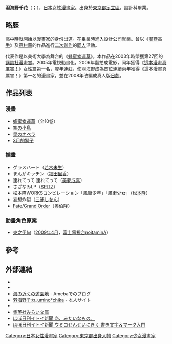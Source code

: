 {{Infobox Comics creator
|名稱= 羽海野千花
|image= 
|imagesize= 
|caption= 
|本名= 羽海野チカ
|日文名稱=うみの チカ
|japanese=
|羅馬拼音= Umino Chika
|romaji= 
|出生日期= 1966年8月30日
|出生地點= {{flagicon|JPN}}[[東京都|東京都]][[足立區|足立區]]
|逝世日期= 
|逝世地點= 
|國籍= {{flagicon|JPN}}[[日本|日本]]
|職業=[[漫畫家|漫畫家]]
|類型=
|活動開始= 1995年
|活動結束= 
|筆名= 
|簽名= 
|代表作= 〈[[蜂蜜幸運草|蜂蜜幸運草]]〉
|獲得獎項= １.〈[[蜂蜜幸運草|蜂蜜幸運草]]〉：<br/>2003年第27回[[講談社漫畫獎|講談社漫畫獎]]少女部門<br/>２.〈[[3月的獅子|3月的獅子]]〉：<br/>2009年[[漫畫大賞|漫畫大賞]]第三名<br/>2011年講談社漫畫獎一般部門、[[全國書店店員推薦漫畫|全國書店店員推薦漫畫]]第二名、Booklog大賞漫畫部門大賞、漫畫大賞第一名<br/>2014年[[手塚治虫文化賞|手塚治虫文化賞]]漫畫大賞<br/>2015年[[SUGOI_JAPAN_Award|SUGOI JAPAN Award]]漫畫部門第4名<ref>[http://www.oricon.co.jp/news/2049850/ 世界に紹介したい作品に『まどマギ』国民投票7万7631票獲得]</ref><br/>2021年[[文化廳媒體藝術祭|文化廳媒體藝術祭]]漫畫部門大賞<ref>[https://j-mediaarts.jp/award/single/march-comes-in-like-a-lion/ 第24回 マンガ部門 大賞 3⽉のライオン]</ref>
|公式網站=
}}

{{Japanese|japanese=羽海野 チカ|kana=うみの チカ|romaji=Umino Chika}}
{{漫畫}}
'''羽海野千花'''（{{lang-ja|羽海野 チカ}}；{{bd|1966年|8月30日|}}），[[日本|日本]]女性[[漫畫家|漫畫家]]。出身於[[東京都|東京都]][[足立區|足立區]]。{{tsl|ja|東京都立工芸高等学校|東京都立工藝高等學校}}設計科畢業。

== 略歷 ==
高中時就開始以[[漫畫家|漫畫家]]的身份出道。在畢業時進入設計公司就業。曾以《[[灌籃高手|灌籃高手]]》及[[高村薰|高村薰]]的作品進行[[二次創作|二次創作]]的[[同人|同人]]活動。

代表作是以美術大學為舞台的《[[蜂蜜幸運草|蜂蜜幸運草]]》，本作品在2003年時榮獲第27回的[[講談社漫畫賞|講談社漫畫賞]]。2005年電視動畫化，2006年翻拍成電影，同年獲得《[[這本漫畫真厲害！|這本漫畫真厲害！]]》女性篇第一名，翌年連莊，使羽海野成為首位連續兩年獲得《這本漫畫真厲害！》第一名的漫畫家，並在2008年改編成真人版[[日劇|日劇]]。

== 作品列表 ==
=== 漫畫 ===
* [[蜂蜜幸運草|蜂蜜幸運草]]（全10卷）
* [[空の小鳥|空の小鳥]]
* [[星のオペラ|星のオペラ]]
* [[3月的獅子|3月的獅子]]

=== 插畫 ===
* グラスハート（[[若木未生|若木未生]]）
* まんがキッチン（[[福田里香|福田里香]]）
* 連れてって 連れてって（[[美夢成真_(樂團)|美夢成真]]）
* さざなみLP（[[SPITZ|SPITZ]]）
* 松本隆WORKSコンピレーション「風街少年」「風街少女」（[[松本隆|松本隆]]）
* 妄想炸裂（[[三浦しをん|三浦しをん]]）
* [[Fate/Grand_Order|Fate/Grand Order]]（[[奧伯隆|奧伯隆]]）

=== 動畫角色原案 ===
* [[東之伊甸|東之伊甸]]（[[2009年4月|2009年4月]]，[[富士電視台|富士電視台]][[noitaminA|noitaminA]]）

== 參考 ==
<references />

== 外部連結 ==
* {{Twitter|CHICAUMINO}}
* {{Instagram|chicaumino}}
* [https://ameblo.jp/chica-umino/ 海の近くの遊園地] - Amebaでのブログ
* [http://www13.plala.or.jp/umino/ 羽海野チカ_umino*chika] - 本人サイト
* {{Official|http://3lion.younganimal.com/|name=『3月のライオン』羽海野チカ}}
* [https://miraibunko.jp/ 集英社みらい文庫] 
* [https://www.1101.com/umino_chika/index.html ほぼ日刊イトイ新聞 恋、みたいなもの。]
* [https://www.1101.com/umino_chika_2012/index.html ほぼ日刊イトイ新聞 ウミコせんせいにきく 書き文字＆マーク入門]

{{手塚治虫文化獎漫畫大獎}}
{{Authority control}}

{{DEFAULTSORT:Umino Chika}}
[[Category:日本女性漫畫家|Category:日本女性漫畫家]]
[[Category:東京都出身人物|Category:東京都出身人物]]
[[Category:少女漫畫家|Category:少女漫畫家]]
